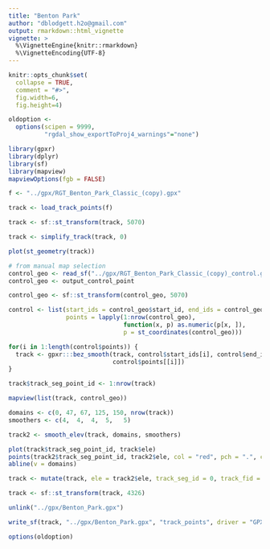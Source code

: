 ```yaml
---
title: "Benton Park"
author: "dblodgett.h2o@gmail.com"
output: rmarkdown::html_vignette
vignette: >
  %\VignetteEngine{knitr::rmarkdown}
  %\VignetteEncoding{UTF-8}
---
```


```r
knitr::opts_chunk$set(
  collapse = TRUE,
  comment = "#>",
  fig.width=6,
  fig.height=4)

oldoption <-
  options(scipen = 9999,
          "rgdal_show_exportToProj4_warnings"="none")

library(gpxr)
library(dplyr)
library(sf)
library(mapview)
mapviewOptions(fgb = FALSE)
```

```r

f <- "../gpx/RGT_Benton_Park_Classic_(copy).gpx"

track <- load_track_points(f)

track <- sf::st_transform(track, 5070)

track <- simplify_track(track, 0)

plot(st_geometry(track))

# from manual map selection
control_geo <- read_sf("../gpx/RGT_Benton_Park_Classic_(copy)_control.gpkg")
control_geo <- output_control_point

control_geo <- sf::st_transform(control_geo, 5070)

control <- list(start_ids = control_geo$start_id, end_ids = control_geo$end_id,
                points = lapply(1:nrow(control_geo), 
                                function(x, p) as.numeric(p[x, ]), 
                                p = st_coordinates(control_geo)))

for(i in 1:length(control$points)) {
  track <- gpxr:::bez_smooth(track, control$start_ids[i], control$end_ids[i], 
                             control$points[[i]])
}

track$track_seg_point_id <- 1:nrow(track)

mapview(list(track, control_geo))
```

```r
domains <- c(0, 47, 67, 125, 150, nrow(track))
smoothers <- c(4,  4,  4,  5,   5)

track2 <- smooth_elev(track, domains, smoothers)

plot(track$track_seg_point_id, track$ele)
points(track2$track_seg_point_id, track2$ele, col = "red", pch = ".", cex = 3)
abline(v = domains)
```

```r
track <- mutate(track, ele = track2$ele, track_seg_id = 0, track_fid = 0, time = "")

track <- sf::st_transform(track, 4326)

unlink("../gpx/Benton_Park.gpx")

write_sf(track, "../gpx/Benton_Park.gpx", "track_points", driver = "GPX")
```

```r
options(oldoption)
```
